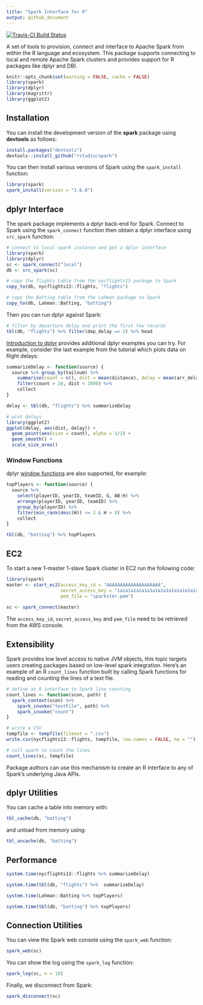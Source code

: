 ```yaml
---
title: "Spark Interface for R"
output: github_document
---
```


[![Travis-CI Build Status](https://travis-ci.com/rstudio/spark.svg?token=MxiS2SHZy3QzqFf34wQr&branch=master)](https://travis-ci.com/rstudio/spark)

A set of tools to provision, connect and interface to Apache Spark from within the R language and ecosystem. This package supports connecting to local and remote Apache Spark clusters and provides support for R packages like dplyr and DBI.

```r
knitr::opts_chunk$set(warning = FALSE, cache = FALSE)
library(spark)
library(dplyr)
library(magrittr)
library(ggplot2)
```


## Installation

You can install the development version of the **spark** package using **devtools** as follows:

```r
install.packages("devtools")
devtools::install_github("rstudio/spark")
```

You can then install various versions of Spark using the `spark_install` function:

```r
library(spark)
spark_install(version = "1.6.0")
```


## dplyr Interface

The spark package implements a dplyr back-end for Spark. Connect to Spark using the `spark_connect` function then obtain a dplyr interface using `src_spark` function:

```r
# connect to local spark instance and get a dplyr interface
library(spark)
library(dplyr)
sc <- spark_connect("local")
db <- src_spark(sc)

# copy the flights table from the nycflights13 package to Spark
copy_to(db, nycflights13::flights, "flights")

# copy the Batting table from the Lahman package to Spark
copy_to(db, Lahman::Batting, "batting")
```

Then you can run dplyr against Spark:

```r
# filter by departure delay and print the first few records
tbl(db, "flights") %>% filter(dep_delay == 2) %>% head
```

[Introduction to dplyr](https://cran.rstudio.com/web/packages/dplyr/vignettes/introduction.html) provides additional dplyr examples you can try. For example, consider the last example from the tutorial which plots data on flight delays:

```r
summarizeDelay <- function(source) {
  source %>% group_by(tailnum) %>%
    summarise(count = n(), dist = mean(distance), delay = mean(arr_delay)) %>%
    filter(count > 20, dist < 2000) %>%
    collect
}

delay <- tbl(db, "flights") %>% summarizeDelay

# plot delays
library(ggplot2)
ggplot(delay, aes(dist, delay)) +
  geom_point(aes(size = count), alpha = 1/2) +
  geom_smooth() +
  scale_size_area()
```


### Window Functions

dplyr [window functions](https://cran.r-project.org/web/packages/dplyr/vignettes/window-functions.html) are also supported, for example:

```r
topPlayers <- function(source) {
  source %>%
    select(playerID, yearID, teamID, G, AB:H) %>%
    arrange(playerID, yearID, teamID) %>%
    group_by(playerID) %>%
    filter(min_rank(desc(H)) <= 2 & H > 0) %>%
    collect
}

tbl(db, "batting") %>% topPlayers

```


## EC2

To start a new 1-master 1-slave Spark cluster in EC2 run the following code:

```r
library(spark)
master <- start_ec2(access_key_id = "AAAAAAAAAAAAAAAAAAAA",
                    secret_access_key = "1a1a1a1a1a1a1a1a1a1a1a1a1a1a1a1a1a1a1a1",
                    pem_file = "sparkster.pem")
          
sc <- spark_connect(master)
```

The `access_key_id`, `secret_access_key` and `pem_file` need to be retrieved from the AWS console.


## Extensibility

Spark provides low level access to native JVM objects, this topic targets users creating packages based on low-level spark integration. Here's an example of an R `count_lines` function built by calling Spark functions for reading and counting the lines of a text file.

```r
# define an R interface to Spark line counting
count_lines <- function(scon, path) {
  spark_context(scon) %>%
    spark_invoke("textFile", path) %>%
    spark_invoke("count")
}

# write a CSV 
tempfile <- tempfile(fileext = ".csv")
write.csv(nycflights13::flights, tempfile, row.names = FALSE, na = "")

# call spark to count the lines
count_lines(sc, tempfile)
```

Package authors can use this mechanism to create an R interface to any of Spark's underlying Java APIs.


## dplyr Utilities

You can cache a table into memory with:

```r
tbl_cache(db, "batting")
```

and unload from memory using:

```r
tbl_uncache(db, "batting")
```


## Performance

```r
system.time(nycflights13::flights %>% summarizeDelay)
```

```r
system.time(tbl(db, "flights") %>%  summarizeDelay)
```

```r
system.time(Lahman::Batting %>% topPlayers)
```

```r
system.time(tbl(db, "batting") %>% topPlayers)
```


## Connection Utilities

You can view the Spark web console using the `spark_web` function:

```r
spark_web(sc)
```

You can show the log using the `spark_log` function:

```r
spark_log(sc, n = 10)
```

Finally, we disconnect from Spark:

```r
spark_disconnect(sc)
```
